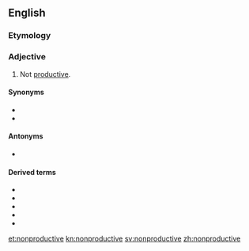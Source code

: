 ==English==

===Etymology===
{{prefix|non|productive|lang=en}}

===Adjective===
{{en-adj|-}}

# Not [[productive]].

====Synonyms====
* {{l|en|unproductive}}
* {{l|en|unyieldly}}

====Antonyms====
* {{l|en|productive}}

====Derived terms====
* {{l|en|nonproductive cough}}
* {{l|en|nonproductive loan}}
* {{l|en|nonproductively}}
* {{l|en|nonproductiveness}}
* {{l|en|nonproductivity}}
[[et:nonproductive]]
[[kn:nonproductive]]
[[sv:nonproductive]]
[[zh:nonproductive]]